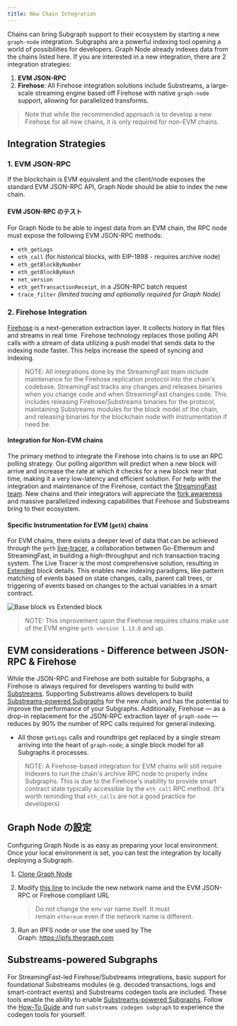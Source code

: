 ```yaml
---
title: New Chain Integration
---
```


Chains can bring Subgraph support to their ecosystem by starting a new `graph-node` integration. Subgraphs are a powerful indexing tool opening a world of possibilities for developers. Graph Node already indexes data from the chains listed here. If you are interested in a new integration, there are 2 integration strategies:

1. **EVM JSON-RPC**
2. **Firehose**: All Firehose integration solutions include Substreams, a large-scale streaming engine based off Firehose with native `graph-node` support, allowing for parallelized transforms.

> Note that while the recommended approach is to develop a new Firehose for all new chains, it is only required for non-EVM chains.

## Integration Strategies

### 1. EVM JSON-RPC

If the blockchain is EVM equivalent and the client/node exposes the standard EVM JSON-RPC API, Graph Node should be able to index the new chain.

#### EVM JSON-RPC のテスト

For Graph Node to be able to ingest data from an EVM chain, the RPC node must expose the following EVM JSON-RPC methods:

- `eth_getLogs`
- `eth_call` (for historical blocks, with EIP-1898 - requires archive node)
- `eth_getBlockByNumber`
- `eth_getBlockByHash`
- `net_version`
- `eth_getTransactionReceipt`, in a JSON-RPC batch request
- `trace_filter` _(limited tracing and optionally required for Graph Node)_

### 2. Firehose Integration

[Firehose](https://firehose.streamingfast.io/firehose-setup/overview) is a next-generation extraction layer. It collects history in flat files and streams in real time. Firehose technology replaces those polling API calls with a stream of data utilizing a push model that sends data to the indexing node faster. This helps increase the speed of syncing and indexing.

> NOTE: All integrations done by the StreamingFast team include maintenance for the Firehose replication protocol into the chain's codebase. StreamingFast tracks any changes and releases binaries when you change code and when StreamingFast changes code. This includes releasing Firehose/Substreams binaries for the protocol, maintaining Substreams modules for the block model of the chain, and releasing binaries for the blockchain node with instrumentation if need be.

#### Integration for Non-EVM chains

The primary method to integrate the Firehose into chains is to use an RPC polling strategy. Our polling algorithm will predict when a new block will arrive and increase the rate at which it checks for a new block near that time, making it a very low-latency and efficient solution. For help with the integration and maintenance of the Firehose, contact the [StreamingFast team](https://www.streamingfast.io/firehose-integration-program). New chains and their integrators will appreciate the [fork awareness](https://substreams.streamingfast.io/documentation/consume/reliability-guarantees) and massive parallelized indexing capabilities that Firehose and Substreams bring to their ecosystem.

#### Specific Instrumentation for EVM (`geth`) chains

For EVM chains, there exists a deeper level of data that can be achieved through the `geth` [live-tracer](https://github.com/ethereum/go-ethereum/releases/tag/v1.14.0), a collaboration between Go-Ethereum and StreamingFast, in building a high-throughput and rich transaction tracing system. The Live Tracer is the most comprehensive solution, resulting in [Extended](https://streamingfastio.medium.com/new-block-model-to-accelerate-chain-integration-9f65126e5425) block details. This enables new indexing paradigms, like pattern matching of events based on state changes, calls, parent call trees, or triggering of events based on changes to the actual variables in a smart contract.

![Base block vs Extended block](/img/extended-vs-base-substreams-blocks.png)

> NOTE: This improvement upon the Firehose requires chains make use of the EVM engine `geth version 1.13.0` and up.

## EVM considerations - Difference between JSON-RPC & Firehose

While the JSON-RPC and Firehose are both suitable for Subgraphs, a Firehose is always required for developers wanting to build with [Substreams](https://substreams.streamingfast.io). Supporting Substreams allows developers to build [Substreams-powered Subgraphs](/subgraphs/cookbook/substreams-powered-subgraphs/) for the new chain, and has the potential to improve the performance of your Subgraphs. Additionally, Firehose — as a drop-in replacement for the JSON-RPC extraction layer of `graph-node` — reduces by 90% the number of RPC calls required for general indexing.

- All those `getLogs` calls and roundtrips get replaced by a single stream arriving into the heart of `graph-node`; a single block model for all Subgraphs it processes.

> NOTE: A Firehose-based integration for EVM chains will still require Indexers to run the chain's archive RPC node to properly index Subgraphs. This is due to the Firehose's inability to provide smart contract state typically accessible by the `eth_call` RPC method. (It's worth reminding that `eth_calls` are not a good practice for developers)

## Graph Node の設定

Configuring Graph Node is as easy as preparing your local environment. Once your local environment is set, you can test the integration by locally deploying a Subgraph.

1. [Clone Graph Node](https://github.com/graphprotocol/graph-node)

2. Modify [this line](https://github.com/graphprotocol/graph-node/blob/master/docker/docker-compose.yml#L22) to include the new network name and the EVM JSON-RPC or Firehose compliant URL

   > Do not change the env var name itself. It must remain `ethereum` even if the network name is different.

3. Run an IPFS node or use the one used by The Graph: https://ipfs.thegraph.com

## Substreams-powered Subgraphs

For StreamingFast-led Firehose/Substreams integrations, basic support for foundational Substreams modules (e.g. decoded transactions, logs and smart-contract events) and Substreams codegen tools are included. These tools enable the ability to enable [Substreams-powered Subgraphs](/substreams/sps/introduction/). Follow the [How-To Guide](https://substreams.streamingfast.io/documentation/how-to-guides/intro-your-first-application) and run `substreams codegen subgraph` to experience the codegen tools for yourself.
